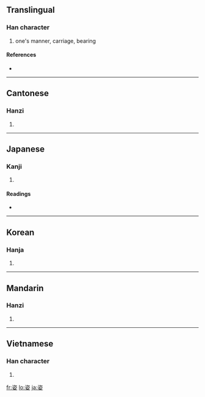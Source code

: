 ==Translingual==

===Han character===
{{Han char|rn=38|rad=女|as=06|sn=9|four=3740<sub>4</sub>|canj=戈人女 (IOV), 一人女 (MOV)|ids=⿱[[次]][[女]]}}

# one's manner, carriage, bearing

====References====
* {{Han ref|kx=0261.220|dkj=06257|dj=0527.250|hdz=21047.060|uh=59FF|ud=23039|bh=ABBA|bd=43962}}

----

==Cantonese==

===Hanzi===
{{yue-hanzi|jyut=|y=ji1}}

# {{defn|Cantonese|sort=女06}}

----

==Japanese==

===Kanji===
{{ja-kanji|grade=6|rs=女06}}

# {{defn|Japanese}}

====Readings====
* {{ja-readings|on=[[し]] (shi)|kun=[[すがた]] (sugata)}}

----

==Korean==

===Hanja===
{{ko-hanja|hangeul=자|rv=ja|mr=cha}}

# {{defn|Korean|sort=女06}}

----

==Mandarin==

===Hanzi===
{{cmn-hanzi|pin=[[zī]] ([[zi1]])|wg=tzu<sup>1</sup>}}

# {{defn|Mandarin|sort=女06}}

----

==Vietnamese==

===Han character===
{{vi-hantu|[[tư]]|rs=女06}}

# {{defn|Vietnamese|sort=女06}}

[[fr:姿]]
[[lo:姿]]
[[ja:姿]]